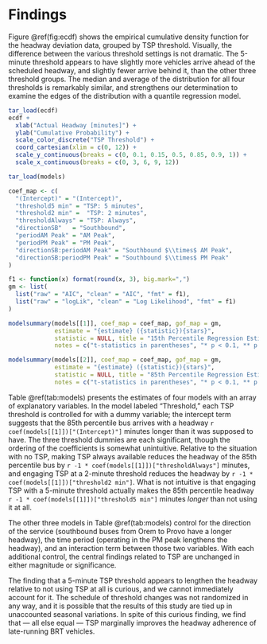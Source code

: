 # Findings

Figure \@ref(fig:ecdf) shows the empirical cumulative density function for the 
headway deviation data, grouped by TSP threshold. Visually, the difference 
between the various threshold settings is not dramatic. The 5-minute 
threshold appears to have slightly more vehicles arrive ahead of the
scheduled headway, and slightly fewer arrive behind it, than the other three
threshold groups. The median and average of the distribution for all four
thresholds is remarkably similar, and strengthens our determination to 
examine the edges of the distribution with a quantile regression model.

```r
tar_load(ecdf)
ecdf + 
  xlab("Actual Headway [minutes]") +
  ylab("Cumulative Probability") +
  scale_color_discrete("TSP Threshold") + 
  coord_cartesian(xlim = c(0, 12)) +
  scale_y_continuous(breaks = c(0, 0.1, 0.15, 0.5, 0.85, 0.9, 1)) +
  scale_x_continuous(breaks = c(0, 3, 6, 9, 12))
```


```r
tar_load(models)

coef_map <- c(
  "(Intercept)" = "(Intercept)", 
  "threshold5 min" = "TSP: 5 minutes",
  "threshold2 min" =  "TSP: 2 minutes",
  "thresholdAlways" = "TSP: Always",
  "directionSB"   = "Southbound", 
  "periodAM Peak" = "AM Peak", 
  "periodPM Peak" = "PM Peak", 
  "directionSB:periodAM Peak" = "Southbound $\\times$ AM Peak",  
  "directionSB:periodPM Peak" = "Southbound $\\times$ PM Peak"
)

f1 <- function(x) format(round(x, 3), big.mark=",")
gm <- list(
  list("raw" = "AIC", "clean" = "AIC", "fmt" = f1),
  list("raw" = "logLik", "clean" = "Log Likelihood", "fmt" = f1)
)
```


```r
modelsummary(models[[1]], coef_map = coef_map, gof_map = gm,
             estimate = "{estimate} ({statistic}){stars}",
             statistic = NULL, title = "15th Percentile Regression Estimates", 
             notes = c("t-statistics in parentheses", "* p < 0.1, ** p < 0.05, *** p < 0.01"))
```

```r
modelsummary(models[[2]], coef_map = coef_map, gof_map = gm,
             estimate = "{estimate} ({statistic}){stars}",
             statistic = NULL, title = "85th Percentile Regression Estimates", 
             notes = c("t-statistics in parentheses", "* p < 0.1, ** p < 0.05, *** p < 0.01"))
```

Table \@ref(tab:models) presents the estimates of four models with an array 
of explanatory variables. In the model labeled "Threshold," each TSP threshold
is controlled for with a dummy variable; the intercept term suggests that the
85th percentile bus arrives with a headway `r coef(models[[1]])["(Intercept)"]` 
minutes longer than it was supposed to have. The three threshold dummies are
each significant, though the ordering of the coefficients is somewhat unintuitive.
Relative to the situation with no TSP, making TSP always available reduces the 
headway of the 85th percentile bus by `r -1 * coef(models[[1]])["thresholdAlways"]`
minutes, and engaging TSP at a 2-minute threshold reduces the headway by
`r -1 * coef(models[[1]])["threshold2 min"]`. What is not intuitive is that 
engaging TSP with a 5-minute threshold actually makes the 85th percentile
headway `r -1 * coef(models[[1]])["threshold5 min"]` minutes *longer* than 
not using it at all.

The other three models in Table \@ref(tab:models) control for the direction
of the service (southbound buses from Orem to Provo have a longer headway), the
time period (operating in the PM peak lengthens the headway), and an interaction
term between those two variables. With each additional control, the central 
findings related to TSP are unchanged in either magnitude or significance.

The finding that a 5-minute TSP threshold appears to lengthen the headway 
relative to not using TSP at all is curious, and we cannot immediately
account for it. The schedule of threshold changes was not randomized in any way,
and it is possible that the results of this study are tied up in unaccounted
seasonal variations. In spite of this curious finding, we find that --- all else
equal --- TSP marginally improves the headway adherence of late-running BRT
vehicles.
